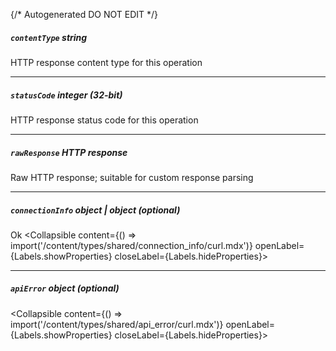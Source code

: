 {/* Autogenerated DO NOT EDIT  */}

##### `contentType` _string_
HTTP response content type for this operation

---
##### `statusCode` _integer (32-bit)_
HTTP response status code for this operation

---
##### `rawResponse` _HTTP response_
Raw HTTP response; suitable for custom response parsing

---
##### `connectionInfo` _object | object (optional)_
Ok
<Collapsible content={() => import('/content/types/shared/connection_info/curl.mdx')} openLabel={Labels.showProperties} closeLabel={Labels.hideProperties}>
</Collapsible>

---
##### `apiError` _object (optional)_
<Collapsible content={() => import('/content/types/shared/api_error/curl.mdx')} openLabel={Labels.showProperties} closeLabel={Labels.hideProperties}>
</Collapsible>


